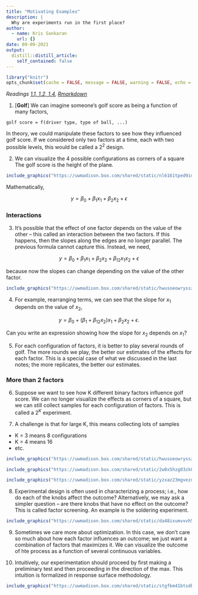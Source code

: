 ```yaml
---
title: "Motivating Examples"
description: |
  Why are experiments run in the first place?
author:
  - name: Kris Sankaran
    url: {}
date: 09-09-2021
output:
  distill::distill_article:
    self_contained: false
---
```


```r
library("knitr")
opts_chunk$set(cache = FALSE, message = FALSE, warning = FALSE, echo = TRUE)
```

_Readings [1.1, 1.2, 1.4](), [Rmarkdown]()_

1. [**Golf**] We can imagine someone’s golf score as being a function of many
factors,

```
golf score = f(driver type, type of ball, ...)
```

In theory, we could manipulate these factors to see how they influenced golf
score. If we considered only two factors at a time, each with two possible
levels, this would be called a $2^2$ design.

2. We can visualize the 4 possible configurations as corners of a square The
golf score is the height of the plane.

```r
include_graphics("https://uwmadison.box.com/shared/static/nl6161tped9imsph7qc8c830mmh4ru02.png")
```

Mathematically,

$$
y = \beta_{0} + \beta_{1}x_{1} + \beta_{2}x_{2} + \epsilon
$$

### Interactions

3. It’s possible that the effect of one factor depends on the value of the other
-- this called an interaction between the two factors. If this happens, then the
slopes along the edges are no longer parallel. The previous formula cannot
capture this. Instead, we need,

$$
y = \beta_{0} + \beta_{1}x_{1} + \beta_{2}x_{2} + \beta_{12}x_{1}x_{2} + \epsilon
$$

because now the slopes can change depending on the value of the other factor.

```r
include_graphics("https://uwmadison.box.com/shared/static/hwusoeowryssz905tm5qsf6s9vbkxvd9.png")
```

4. For example, rearranging terms, we can see that the slope for $x_1$ depends on the value of $x_2$,

$$
y = \beta_{0} + \left(\beta_{1} + \beta_{12}x_2\right)x_{1} + \beta_{2}x_{2} + \epsilon.
$$

Can you write an expression showing how the slope for $x_{2}$ depends on $x_{1}$?

5. For each configuration of factors, it is better to play several rounds of
golf. The more rounds we play, the better our estimates of the effects for each
factor. This is a special case of what we discussed in the last notes; the more replicates, the better our estimates.

### More than 2 factors

6. Suppose we want to see how K different binary factors influence golf score.
We can no longer visualize the effects as corners of a square, but we can still
collect samples for each configuration of factors. This is called a $2^K$
experiment.

7. A challenge is that for large K, this means collecting lots of samples
* K = 3 means 8 configurations
* K = 4 means 16
* etc.

```r
include_graphics("https://uwmadison.box.com/shared/static/hwusoeowryssz905tm5qsf6s9vbkxvd9.png")
```

```r
include_graphics("https://uwmadison.box.com/shared/static/2w0x5hzg03zk8113e3rcto58tocc4y6w.png")
```

```r
include_graphics("https://uwmadison.box.com/shared/static/yzxaz23mgvezuny1ybgydrvpxazn3pm2.png")
```

8. Experimental design is often used in characterizing a process; i.e., how do
each of the knobs affect the outcome? Alternatively, we may ask a simpler
question -- are there knobs that have no effect on the outcome? This is called
factor screening. An example is the soldering experiment.

```r
include_graphics("https://uwmadison.box.com/shared/static/da48ixumvvvh51y2mi0b6vkaeczqnsmb.png")
```

9. Sometimes we care more about optimization. In this case, we don't care so
much about how each factor influences an outcome; we just want a combination of
factors that maximizes it. We can visualize the outcome of hte process as a
function of several continuous variables.

10. Intuitively, our experimentation should proceed by first making a
preliminary test and then proceeding in the direction of the max. This intuition
is formalized in response surface methodology.

```r
include_graphics("https://uwmadison.box.com/shared/static/stgfkm41btsdbnzdxkxs7osnd37hahdj.png")
```
